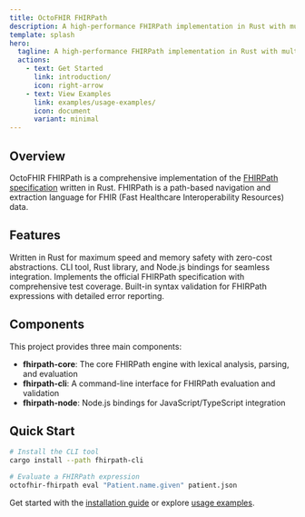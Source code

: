 ```yaml
---
title: OctoFHIR FHIRPath
description: A high-performance FHIRPath implementation in Rust with multiple language bindings.
template: splash
hero:
  tagline: A high-performance FHIRPath implementation in Rust with multiple language bindings
  actions:
    - text: Get Started
      link: introduction/
      icon: right-arrow
    - text: View Examples
      link: examples/usage-examples/
      icon: document
      variant: minimal
---
```



## Overview

OctoFHIR FHIRPath is a comprehensive implementation of the [FHIRPath specification](http://hl7.org/fhirpath/) written in Rust. FHIRPath is a path-based navigation and extraction language for FHIR (Fast Healthcare Interoperability Resources) data.

## Features

<CardGrid>
	<Card title="High Performance" icon="rocket">
		Written in Rust for maximum speed and memory safety with zero-cost abstractions.
	</Card>
	<Card title="Multiple Interfaces" icon="puzzle">
		CLI tool, Rust library, and Node.js bindings for seamless integration.
	</Card>
	<Card title="FHIRPath Compliance" icon="approve-check">
		Implements the official FHIRPath specification with comprehensive test coverage.
	</Card>
	<Card title="Expression Validation" icon="magnifier">
		Built-in syntax validation for FHIRPath expressions with detailed error reporting.
	</Card>
</CardGrid>

## Components

This project provides three main components:

- **fhirpath-core**: The core FHIRPath engine with lexical analysis, parsing, and evaluation
- **fhirpath-cli**: A command-line interface for FHIRPath evaluation and validation
- **fhirpath-node**: Node.js bindings for JavaScript/TypeScript integration

## Quick Start

```bash
# Install the CLI tool
cargo install --path fhirpath-cli

# Evaluate a FHIRPath expression
octofhir-fhirpath eval "Patient.name.given" patient.json
```

Get started with the [installation guide](getting-started/installation/) or explore [usage examples](examples/usage-examples/).
